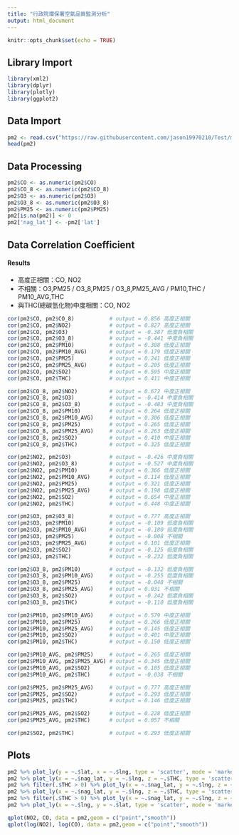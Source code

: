 ```yaml
---
title: "行政院環保署空氣品質監測分析"
output: html_document
---
```


```r
knitr::opts_chunk$set(echo = TRUE)
```

## Library Import

```r
library(xml2)
library(dplyr)
library(plotly)
library(ggplot2)
```

## Data Import
```r
pm2 <- read.csv("https://raw.githubusercontent.com/jason19970210/Test/master/PM25/pm25.csv",stringsAsFactors = F)
head(pm2)
```

## Data Processing

```r
pm2$CO <- as.numeric(pm2$CO)
pm2$CO_8 <- as.numeric(pm2$CO_8)
pm2$O3 <- as.numeric(pm2$O3)
pm2$O3_8 <- as.numeric(pm2$O3_8)
pm2$PM25 <- as.numeric(pm2$PM25)
pm2[is.na(pm2)] <- 0
pm2['nag_lat'] <- -pm2['lat']
```

## Data Correlation Coefficient

#### Results
- 高度正相關：CO, NO2
- 不相關：O3,PM25 / O3_8,PM25 / O3_8,PM25_AVG / PM10,THC / PM10_AVG,THC
- 與THC(總碳氫化物)中度相關：CO, NO2

```r
cor(pm2$CO, pm2$CO_8)           # output = 0.856 高度正相關
cor(pm2$CO, pm2$NO2)            # output = 0.827 高度正相關
cor(pm2$CO, pm2$O3)             # output = -0.387 低度負相關
cor(pm2$CO, pm2$O3_8)           # output = -0.441 中度負相關
cor(pm2$CO, pm2$PM10)           # output = 0.388 低度正相關
cor(pm2$CO, pm2$PM10_AVG)       # output = 0.179 低度正相關
cor(pm2$CO, pm2$PM25)           # output = 0.241 低度正相關
cor(pm2$CO, pm2$PM25_AVG)       # output = 0.205 低度正相關
cor(pm2$CO, pm2$SO2)            # output = 0.595 中度正相關
cor(pm2$CO, pm2$THC)            # output = 0.411 中度正相關

cor(pm2$CO_8, pm2$NO2)          # output = 0.672 中度正相關
cor(pm2$CO_8, pm2$O3)           # output = -0.414 中度負相關
cor(pm2$CO_8, pm2$O3_8)         # output = -0.483 中度負相關
cor(pm2$CO_8, pm2$PM10)         # output = 0.264 低度正相關
cor(pm2$CO_8, pm2$PM10_AVG)     # output = 0.306 低度正相關
cor(pm2$CO_8, pm2$PM25)         # output = 0.265 低度正相關
cor(pm2$CO_8, pm2$PM25_AVG)     # output = 0.263 低度正相關
cor(pm2$CO_8, pm2$SO2)          # output = 0.410 中度正相關
cor(pm2$CO_8, pm2$THC)          # output = 0.325 低度正相關

cor(pm2$NO2, pm2$O3)            # output = -0.426 中度負相關
cor(pm2$NO2, pm2$O3_8)          # output = -0.527 中度負相關
cor(pm2$NO2, pm2$PM10)          # output = 0.366 低度正相關
cor(pm2$NO2, pm2$PM10_AVG)      # output = 0.114 低度正相關
cor(pm2$NO2, pm2$PM25)          # output = 0.321 低度正相關
cor(pm2$NO2, pm2$PM25_AVG)      # output = 0.198 低度正相關
cor(pm2$NO2, pm2$SO2)           # output = 0.654 中度正相關
cor(pm2$NO2, pm2$THC)           # output = 0.448 中度正相關

cor(pm2$O3, pm2$O3_8)           # output = 0.777 高度正相關
cor(pm2$O3, pm2$PM10)           # output = -0.109 低度負相關
cor(pm2$O3, pm2$PM10_AVG)       # output = -0.180 低度負相關
cor(pm2$O3, pm2$PM25)           # output = -0.008 不相關
cor(pm2$O3, pm2$PM25_AVG)       # output = 0.101 低度正相關
cor(pm2$O3, pm2$SO2)            # output = -0.125 低度負相關
cor(pm2$O3, pm2$THC)            # output = -0.232 低度負相關

cor(pm2$O3_8, pm2$PM10)         # output = -0.132 低度負相關
cor(pm2$O3_8, pm2$PM10_AVG)     # output = -0.255 低度負相關
cor(pm2$O3_8, pm2$PM25)         # output = -0.048 不相關
cor(pm2$O3_8, pm2$PM25_AVG)     # output = 0.031 不相關
cor(pm2$O3_8, pm2$SO2)          # output = -0.242 低度負相關
cor(pm2$O3_8, pm2$THC)          # output = -0.110 低度負相關

cor(pm2$PM10, pm2$PM10_AVG)     # output = 0.579 中度正相關
cor(pm2$PM10, pm2$PM25)         # output = 0.266 低度正相關
cor(pm2$PM10, pm2$PM25_AVG)     # output = 0.145 低度正相關
cor(pm2$PM10, pm2$SO2)          # output = 0.401 中度正相關
cor(pm2$PM10, pm2$THC)          # output = 0.150 低度正相關

cor(pm2$PM10_AVG, pm2$PM25)     # output = 0.265 低度正相關
cor(pm2$PM10_AVG, pm2$PM25_AVG) # output = 0.345 低度正相關
cor(pm2$PM10_AVG, pm2$SO2)      # output = 0.105 低度正相關
cor(pm2$PM10_AVG, pm2$THC)      # output = -0.038 不相關

cor(pm2$PM25, pm2$PM25_AVG)     # output = 0.777 高度正相關
cor(pm2$PM25, pm2$SO2)          # output = 0.293 低度正相關
cor(pm2$PM25, pm2$THC)          # output = 0.146 低度正相關

cor(pm2$PM25_AVG, pm2$SO2)      # output = 0.228 低度正相關
cor(pm2$PM25_AVG, pm2$THC)      # output = 0.057 不相關

cor(pm2$SO2, pm2$THC)           # output = 0.293 低度正相關
```


## Plots
```r
pm2 %>% plot_ly(y = ~.$lat, x = ~.$lng, type = 'scatter', mode = 'markers', color = .$MainPollutant)
pm2 %>% plot_ly(x = ~.$nag_lat, y = ~.$lng, z = ~.$THC, type = 'scatter3d', mode = 'markers', color = .$CO)
pm2 %>% filter(.$THC > 0) %>% plot_ly(x = ~.$nag_lat, y = ~.$lng, z = ~.$THC, type = 'scatter3d', mode = 'markers', color = .$CO)
pm2 %>% plot_ly(x = ~.$nag_lat, y = ~.$lng, z = ~.$THC, type = 'scatter3d', mode = 'markers', color = .$NO2)
pm2 %>% filter(.$THC > 0) %>% plot_ly(x = ~.$nag_lat, y = ~.$lng, z = ~.$THC, type = 'scatter3d', mode = 'markers', color = .$NO2)
pm2 %>% plot_ly(x = ~.$lng, y = ~.$lat, type = 'scatter', mode = 'markers', color = .$THC)

qplot(NO2, CO, data = pm2,geom = c("point","smooth"))
qplot(log(NO2), log(CO), data = pm2,geom = c("point","smooth"))
```
